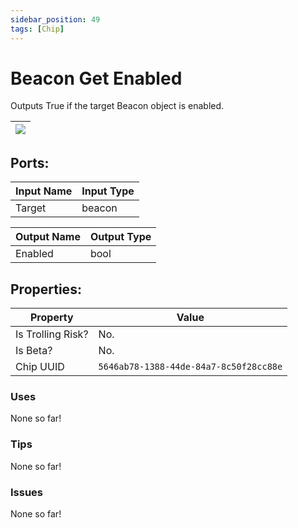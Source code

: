 ```yaml
---
sidebar_position: 49
tags: [Chip]
---
```


# Beacon Get Enabled


Outputs True if the target Beacon object is enabled.

| ![](https://images-ext-2.discordapp.net/external/MPmIaQzlEPmgGWlgi-WxBBXt0Bjv_zWPkg1y1f_sy3s/https/www.recroomcircuits.com/image/circuit/absolute-value?width=206&height=108) |
|-----|

## Ports:

| Input Name | Input Type |
|-----------|-----------|
| Target | beacon |

| Output Name | Output Type |
|-----------|-----------|
| Enabled | bool |

## Properties:

| Property  | Value |
|-------------------|-----------|
| Is Trolling Risk? | No. |
| Is Beta? | No. |
| Chip UUID | `5646ab78-1388-44de-84a7-8c50f28cc88e` |

### Uses

None so far!

### Tips

None so far!

### Issues

None so far!